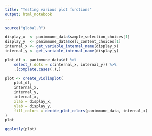 ```yaml
---
title: "Testing various plot functions"
output: html_notebook
---
```


```r
source("global.R")
```

```r
display_x  <- panimmune_data$sample_selection_choices[1]
display_y  <- panimmune_data$cell_content_choices[1]
internal_x <- get_variable_internal_name(display_x)
internal_y <- get_variable_internal_name(display_y)

plot_df <- panimmune_data$df %>% 
    select_(.dots = c(internal_x, internal_y)) %>% 
    .[complete.cases(.),]

plot <- create_violinplot(
    plot_df,
    internal_x,
    internal_y,
    internal_x,
    xlab = display_x,
    ylab = display_y,
    fill_colors = decide_plot_colors(panimmune_data, internal_x)
)
plot
```


```r
ggplotly(plot)
```

